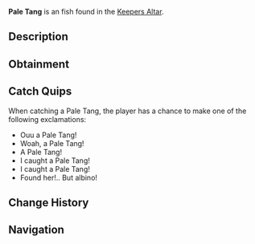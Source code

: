 {{FishInfobox
|image          = Pale Tang.png
|rarity         = Uncommon
|sea            = First Sea
|location       = [[Keepers Altar]]
|sublocation    = 
|sources        = Fish Barrel, Fishing Rod
|radar_location = 
|xp             = 90
|weather        = 
|time           = 
|season         = Spring, Summer
|bait           = Bagel
|base_weight    = 1.5
|base_value     = 100
|weight_range   = 1.2
|base_chance    = 55
|base_resil     = 35
}}
'''Pale Tang''' is an {{Rarity|Uncommon}} fish found in the [[Keepers Altar]].

== Description ==
{{Description|The Pale Tang is a relatively common catch within Keepers Altar. Very similar to other Tangs such as the Red Tang, just pale!- No one is sure of the Pale Tangs origin, and how it got accustomed to the Keepers Altar.|Bestiary Entry}}

== Obtainment ==
{{Description|Found in Keepers Altar.|Bestiary Hint}}
{{Fish Availability|
Keepers Altar
|top_rods      = 
Trident Rod\663224.75\270577.68;
Leviathan's Fang Rod\585012\370584.93;
Free Spirit Rod\584813.65\268566.66;
Azure Of Lagoon\547765.76\255427.83;
No-Life Rod\542016.44\372176.06;
Training Rod\429858.35\429858.35;
Flimsy Rod\397217.33\360046.71;
Magnet Rod\256889.28\250756.07;
Seraphic Rod\402584.39\364830.79;
Ethereal Prism Rod\362608.47\362608.47;
Depthseeker Rod\490069.71\283837.52;
Verdant Shear Rod\474394.97\308954.74;
Blazebringer Rod\471158.83\291959.66;
Avalanche Rod\469379.15\253819.98;
Zeus Rod\467667.04\309015.2;
Challenger's Rod\458933.45\333729.33;
Volcanic Rod\453932.67\234537.56;
Rod Of The Forgotten Fang\399410.25\332306.77;
Rod Of The Depths\398875.5\300823.68;
Astralhook Rod\367251.15\311729.9;
Rod Of The Exalted One\358187.98\283011.56;
Steady Rod\172794.3\115535.16
|recommended   = Trident Rod
}}

== Catch Quips ==
When catching a Pale Tang, the player has a chance to make one of the following exclamations:
* Ouu a Pale Tang!
* Woah, a Pale Tang!
* A Pale Tang!
* I caught a Pale Tang!
* I caught a Pale Tang!
* Found her!.. But albino!

== Change History ==
{{Change History|{{subst:Current Version}}}}

== Navigation ==
{{Fish Navbox|Keepers Altar}}